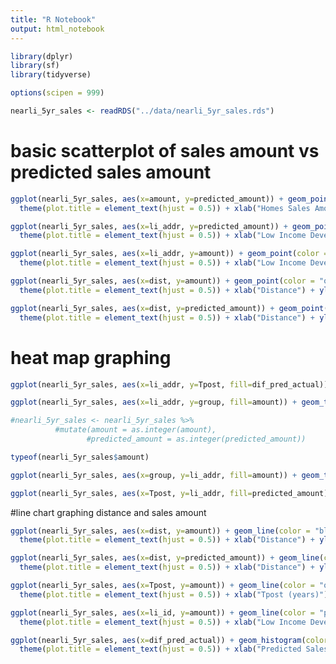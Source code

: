 ```yaml
---
title: "R Notebook"
output: html_notebook
---
```

```r
library(dplyr)
library(sf)
library(tidyverse)
```
```r
options(scipen = 999)
```

```r
nearli_5yr_sales <- readRDS("../data/nearli_5yr_sales.rds")
```

# basic scatterplot of sales amount vs predicted sales amount
```r
ggplot(nearli_5yr_sales, aes(x=amount, y=predicted_amount)) + geom_point(color = "blue") + theme_bw() + ggtitle("Actual vs. Predicted Home Sales Amounts") +
  theme(plot.title = element_text(hjust = 0.5)) + xlab("Homes Sales Amount") + ylab("Predicted Home Sales Amount")
```
```r
ggplot(nearli_5yr_sales, aes(x=li_addr, y=predicted_amount)) + geom_point(color = "green") + theme_bw() + ggtitle("Predicted Home Sales Amounts by Low Income Dev Address") +
  theme(plot.title = element_text(hjust = 0.5)) + xlab("Low Income Development Address") + ylab("Predicted Sales Amount")
```
```r
ggplot(nearli_5yr_sales, aes(x=li_addr, y=amount)) + geom_point(color = "purple") + theme_bw() + ggtitle("Home Sales Amounts by Low Income Development Address") +
  theme(plot.title = element_text(hjust = 0.5)) + xlab("Low Income Development Address") + ylab("Home Sales Amount")
```

```r
ggplot(nearli_5yr_sales, aes(x=dist, y=amount)) + geom_point(color = "orange") + theme_bw() + ggtitle("Home Sales Amounts by Distance from Low Income Development") +
  theme(plot.title = element_text(hjust = 0.5)) + xlab("Distance") + ylab("Home Sales Amount")
```
```r
ggplot(nearli_5yr_sales, aes(x=dist, y=predicted_amount)) + geom_point(color = "black") + theme_bw() + ggtitle("Predicted Home Sales Amounts by Distance from Low Income Dev") +
  theme(plot.title = element_text(hjust = 0.5)) + xlab("Distance") + ylab("Predicted Home Sales Amount")
```

# heat map graphing
```r
ggplot(nearli_5yr_sales, aes(x=li_addr, y=Tpost, fill=dif_pred_actual)) + geom_tile() + theme_bw() 
```
```r
ggplot(nearli_5yr_sales, aes(x=li_addr, y=group, fill=amount)) + geom_tile() + theme_bw()
```
```r
#nearli_5yr_sales <- nearli_5yr_sales %>% 
          #mutate(amount = as.integer(amount),
                 #predicted_amount = as.integer(predicted_amount))
```
```r
typeof(nearli_5yr_sales$amount)
```

```r
ggplot(nearli_5yr_sales, aes(x=group, y=li_addr, fill=amount)) + geom_tile() + theme_bw() 
```
```r
ggplot(nearli_5yr_sales, aes(x=Tpost, y=li_addr, fill=predicted_amount)) + geom_tile() + theme_bw()
```

#line chart graphing distance and sales amount
```r
ggplot(nearli_5yr_sales, aes(x=dist, y=amount)) + geom_line(color = "blue") + theme_bw() + ggtitle("Home Sales Amounts by Distance from Low Income Development") +
  theme(plot.title = element_text(hjust = 0.5)) + xlab("Distance") + ylab("Home Sales Amount")
```
```r
ggplot(nearli_5yr_sales, aes(x=dist, y=predicted_amount)) + geom_line(color = "green") + theme_bw() + ggtitle("Predicted Home Sales Amounts by Distance from Low Income Development") +
  theme(plot.title = element_text(hjust = 0.5)) + xlab("Distance") + ylab("Predicted Home Sales Amount")
```
```r
ggplot(nearli_5yr_sales, aes(x=Tpost, y=amount)) + geom_line(color = "orange") + theme_bw() + ggtitle("Home Sales Amounts by Tpost (years)") +
  theme(plot.title = element_text(hjust = 0.5)) + xlab("Tpost (years)") + ylab("Home Sales Amount")
```
```r
ggplot(nearli_5yr_sales, aes(x=li_id, y=amount)) + geom_line(color = "purple") + theme_bw() + ggtitle("Home Sales Amounts by Low Income Development ID") +
  theme(plot.title = element_text(hjust = 0.5)) + xlab("Low Income Development ID") + ylab("Home Sales Amount")
```

```r
ggplot(nearli_5yr_sales, aes(x=dif_pred_actual)) + geom_histogram(color = "blue", fill="blue", bins=30) + theme_bw() + ggtitle("Distribution of Differences in Predicted and Actual Sales Amounts") +
  theme(plot.title = element_text(hjust = 0.5)) + xlab("Predicted Sales Price - Actual Sales Price") + ylab("Count") + scale_x_continuous(breaks = seq(-350000, 350000, 100000), limits=c(-350000, 350000))
```

